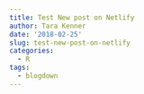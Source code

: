 ```yaml
---
title: Test New post on Netlify
author: Tara Kenner
date: '2018-02-25'
slug: test-new-post-on-netlify
categories:
  - R
tags:
  - blogdown
---
```


